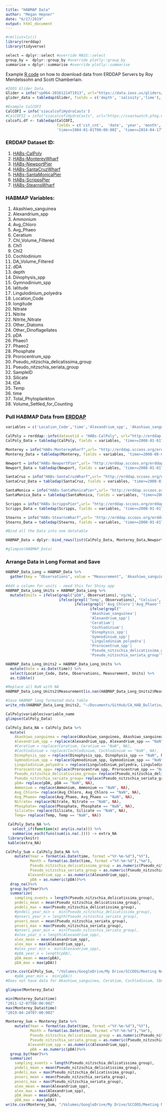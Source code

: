 ```yaml
---
title: "HABMAP Data"
author: "Megan Hepner"
date: "6/17/2019"
output: html_document
---
```


```r

#rm(list=ls()) 
library(rerddap)
library(tidyverse)

select = dplyr::select #override MASS::select 
group_by =  dplyr::group_by #override plotly::group_by
summarise = dplyr::summarise #override plotly::summarise

```

Example [R code](https://rmendels.github.io/Using_rerddap.nb.html) on how to download data from ERDDAP Servers by Roy Mendelssohn and Scott Chamberlain. 

```r

#IOOS Glider Data
Glider = info("sp064-20161214T1913", url="https://data.ioos.us/gliders/erddap/")
glider_data = tabledap(Glider, fields = c('depth', 'salinity','time'),'time>=2016-12-14', 'time<=2016-12-23', url='https://data.ioos.us/gliders/erddap/')

#Example CalCOFI 
CalCOFI = info('siocalcofiHydroCasts')
#CalCOFI2 = info("siocalcofiHydroCasts", url="https://coastwatch.pfeg.noaa.gov/erddap/") works with both methods 
calcofi.df <- tabledap(CalCOFI, 
                       fields = c('cst_cnt',  'date', 'year', 'month', 'julian_date', 'julian_day', 'rpt_line', 'rpt_sta', 'cruz_num', 'intchl', 'intc14', 'time'),
                       'time>=1984-01-01T00:00:00Z', 'time<=2014-04-17T05:35:00Z')

```

### ERDDAP Dataset ID:
1. [HABs-CalPoly](http://erddap.sccoos.org/erddap/tabledap/HABs-CalPoly.html)
2. [HABs-MontereyWharf](http://erddap.sccoos.org/erddap/tabledap/HABs-MontereyWharf.html)
3. [HABs-NewportPier](http://erddap.sccoos.org/erddap/tabledap/HABs-NewportPier.html) 
4. [HABs-SantaCruzWharf](http://erddap.sccoos.org/erddap/tabledap/HABs-SantaCruzWharf.html) 
5. [HABs-SantaMonicaPier](http://erddap.sccoos.org/erddap/tabledap/HABs-SantaMonicaPier.html)
6. [HABs-ScrippsPier](http://erddap.sccoos.org/erddap/tabledap/HABs-ScrippsPier.html) 
7. [HABs-StearnsWharf](http://erddap.sccoos.org/erddap/tabledap/HABs-StearnsWharf.html)

### HABMAP Variables: 
1. Akashiwo_sanguinea                        
2. Alexandrium_spp                             
3. Ammonium     
4. Avg_Chloro     
5. Avg_Phaeo     
6. Ceratium                      
7. Chl_Volume_Filtered     
8. Chl1   
9. Chl2   
10. Cochlodinium                          
11. DA_Volume_Filtered    
12. dDA                          
13. depth    
14. Dinophysis_spp    
15. Gymnodinium_spp       
16. latitude     
17. Lingulodinium_polyedra                     
18. Location_Code                           
19. longitude    
20. Nitrate   
21. Nitrite     
22. Nitrite_Nitrate   
23. Other_Diatoms                         
24. Other_Dinoflagellates                           
25. pDA                            
26. Phaeo1     
27. Phaeo2    
28. Phosphate    
29. Prorocentrum_spp                              
30. Pseudo_nitzschia_delicatissima_group                              
31. Pseudo_nitzschia_seriata_group                              
32. SampleID                               
33. Silicate     
34. tDA                           
35. Temp                          
36. time    
37. Total_Phytoplankton                           
38. Volume_Settled_for_Counting     

### Pull HABMAP Data from [ERDDAP](http://erddap.sccoos.org/erddap/) 

```r

variables = c('Location_Code','time','Alexandrium_spp', 'Akashiwo_sanguinea',"Cochlodinium", "Ceratium", 'Dinophysis_spp', 'Gymnodinium_spp', 'Lingulodinium_polyedra', 'Prorocentrum_spp','Pseudo_nitzschia_delicatissima_group','Pseudo_nitzschia_seriata_group','pDA',  'Ammonium','Avg_Chloro','Avg_Phaeo','Nitrate','Phosphate', 'Silicate', 'Temp')

CalPoly = rerddap::info(datasetid = "HABs-CalPoly", url="http://erddap.sccoos.org/erddap/")
CalPoly_Data = tabledap(CalPoly, fields = variables, 'time>=2008-01-01T00:00:00Z', 'time<=2050-04-17T05:35:00Z', url = "http://erddap.sccoos.org/erddap/")

Monterey = info("HABs-MontereyWharf",url= "http://erddap.sccoos.org/erddap/") 
Monterey_Data = tabledap(Monterey, fields = variables, 'time>=2008-08-01T00:00:00Z', 'time<=2050-04-17T05:35:00Z', url = "http://erddap.sccoos.org/erddap/")

Newport = info("HABs-NewportPier",url= "http://erddap.sccoos.org/erddap/") 
Newport_Data = tabledap(Newport, fields = variables, 'time>=2008-01-01T00:00:00Z', 'time<=2050-04-17T05:35:00Z', url = "http://erddap.sccoos.org/erddap/")

SantaCruz = info("HABs-SantaCruzWharf",url= "http://erddap.sccoos.org/erddap/") 
SantaCruz_Data = tabledap(SantaCruz, fields = variables, 'time>=2008-01-01T00:00:00Z', 'time<=2050-04-17T05:35:00Z', url = "http://erddap.sccoos.org/erddap/")

SantaMonica = info("HABs-SantaMonicaPier",url= "http://erddap.sccoos.org/erddap/")
SantaMonica_Data = tabledap(SantaMonica, fields = variables, 'time>=2008-01-01T00:00:00Z', 'time<=2050-04-17T05:35:00Z', url = "http://erddap.sccoos.org/erddap/")

Scripps = info("HABs-ScrippsPier",url= "http://erddap.sccoos.org/erddap/") 
Scripps_Data = tabledap(Scripps, fields = variables, 'time>=2008-01-01T00:00:00Z', 'time<=2050-04-17T05:35:00Z', url = "http://erddap.sccoos.org/erddap/")

Stearns = info("HABs-StearnsWharf",url= "http://erddap.sccoos.org/erddap/") 
Stearns_Data = tabledap(Stearns, fields = variables, 'time>=2008-01-01T00:00:00Z', 'time<=2050-04-17T05:35:00Z', url = "http://erddap.sccoos.org/erddap/")

#Bind all the Data into one datatable 

HABMAP_Data = dplyr::bind_rows(list(CalPoly_Data, Monterey_Data,Newport_Data,SantaCruz_Data,SantaMonica_Data,Stearns_Data)) #Scripps_Data

#glimpse(HABMAP_Data)

```

### Arrange Data in Long Format and Save 
```r

HABMAP_Data_Long = HABMAP_Data %>%   
  gather(key = "Observations", value = "Measurement", 'Akashiwo_sanguinea', 'Alexandrium_spp','Ceratium', 'Cochlodinium', 'Dinophysis_spp', 'Gymnodinium_spp', 'Lingulodinium_polyedra', 'Prorocentrum_spp','Pseudo_nitzschia_delicatissima_group','Pseudo_nitzschia_seriata_group','pDA', 'Ammonium','Avg_Chloro','Avg_Phaeo','Nitrate','Phosphate', 'Silicate', 'Temp')
         
#Add a column for units - need this for Shiny app 
HABMAP_Data_Long_Units = HABMAP_Data_Long %>% 
  mutate(Units = ifelse(grepl("pDA", Observations),'ng/mL',
                        ifelse(grepl('Temp', Observations), "Celsius",
                               ifelse(grepl("'Avg_Chloro'|'Avg_Phaeo'", Observations), "mg/m3",
                                      ifelse(grepl("
                                      'Akashiwo_sanguinea'|
                                      'Alexandrium_spp'|
                                      'Ceratium'|
                                      'Cochlodinium'|
                                      'Dinophysis_spp'|
                                      'Gymnodinium_spp'|
                                      'Lingulodinium_polyedra'|
                                      'Prorocentrum_spp'|
                                      'Pseudo_nitzschia_delicatissima_group'|
                                      'Pseudo_nitzschia_seriata_group'", Observations), "cells/L", "uM")))))

HABMAP_Data_Long_Units2 = HABMAP_Data_Long_Units %>%
  mutate(Date = as.Date(time)) %>%
  select(Location_Code, Date, Observations, Measurement, Units) %>%
  as.tibble()

#Replace all NaN with NA
HABMAP_Data_Long_Units2$Measurement[is.nan(HABMAP_Data_Long_Units2$Measurement)] = NA

#Save HABMAP long formated data table 
write_rds(HABMAP_Data_Long_Units2, "~/Documents/GitHub/CA_HAB_Bulletin/California_HAB/HABMAP_Data_Long_Units.rds")


```

```r

CalPoly$variables$variable_name
glimpse(CalPoly_Data)

CalPoly_Data_NA = CalPoly_Data %>%
  mutate(
    Akashiwo_sanguinea = replace(Akashiwo_sanguinea, Akashiwo_sanguinea == "NaN", NA),
    Alexandrium_spp = replace(Alexandrium_spp, Alexandrium_spp == "NaN", NA),
    #Ceratium = replace(Ceratium, Ceratium == "NaN", NA),
    #Cochlodinium = replace(Cochlodinium, Cochlodinium == "NaN", NA),
    Dinophysis_spp = replace(Dinophysis_spp, Dinophysis_spp == "NaN", NA),
    Gymnodinium_spp = replace(Gymnodinium_spp, Gymnodinium_spp == "NaN", NA),
    Lingulodinium_polyedra = replace(Lingulodinium_polyedra, Lingulodinium_polyedra == "NaN", NA),
    Prorocentrum_spp= replace(Prorocentrum_spp, Prorocentrum_spp == "NaN", NA),
    Pseudo_nitzschia_delicatissima_group= replace(Pseudo_nitzschia_delicatissima_group, Pseudo_nitzschia_delicatissima_group == "NaN", NA),
    Pseudo_nitzschia_seriata_group= replace(Pseudo_nitzschia_seriata_group, Pseudo_nitzschia_seriata_group == "NaN", NA),
    pDA= replace(pDA, pDA == "NaN", NA),
    Ammonium = replace(Ammonium, Ammonium == "NaN", NA),
    Avg_Chloro= replace(Avg_Chloro, Avg_Chloro == "NaN", NA),
    Avg_Phaeo= replace(Avg_Phaeo, Avg_Phaeo == "NaN", NA),
    Nitrate= replace(Nitrate, Nitrate == "NaN", NA),
    Phosphate= replace(Phosphate, Phosphate == "NaN", NA),
    Silicate= replace(Silicate, Silicate == "NaN", NA),
    Temp= replace(Temp, Temp == "NaN", NA))

 CalPoly_Data_NA %>% 
   select_if(function(x) any(is.na(x))) %>% 
   summarise_each(funs(sum(is.na(.)))) -> extra_NA
 library(knitr)
 kable(extra_NA)

CalPoly_Sum = CalPoly_Data_NA %>%
    mutate(Year = format(as.Date(time, format ="%Y-%m-%d"),"%Y"),
           Month = format(as.Date(time, format ="%Y-%m-%d"),"%m"),
           Pseudo_nitzschia_delicatissima_group = as.numeric(Pseudo_nitzschia_delicatissima_group),
           Pseudo_nitzschia_seriata_group = as.numeric(Pseudo_nitzschia_seriata_group),
          Alexandrium_spp = as.numeric(Alexandrium_spp),
           pDA = as.numeric(pDA))%>%
  drop_na()%>%
  group_by(Year)%>%
  summarize(
    sampling_events = length(Pseudo_nitzschia_delicatissima_group),
    pndeli_mean = mean(Pseudo_nitzschia_delicatissima_group),
    pndeli_max = max(Pseudo_nitzschia_delicatissima_group),
    #pndeli_year_min =  min(Pseudo_nitzschia_delicatissima_group),
    #pnseri_year_n = length(Pseudo_nitzschia_seriata_group),
    pnseri_mean = mean(Pseudo_nitzschia_seriata_group),
    pnseri_max = max(Pseudo_nitzschia_seriata_group),
    #pnseri_year_min =  min(Pseudo_nitzschia_seriata_group),
    #alex_year_n = length(Alexandrium_spp),
    alex_mean = mean(Alexandrium_spp),
    alex_max = max(Alexandrium_spp),
    #alex_year_min =  min(Alexandrium_spp),
    #pDA_year_n = length(pDA),
    pDA_mean = mean(pDA),
    pDA_max = max(pDA))

write.csv(CalPoly_Sum, "/Volumes/GoogleDrive/My Drive/SCCOOS/Meeting Notes and Agendas/2019_09_12_HABMAP Meeting/CalPoly_Sum.csv")
    #pDA_year_min =  min(pDA))
#Does not have data for Akashiwo_sanguinea, Ceratium, Cochlodinium, tDA

glimpse(Monterey_Data)

min(Monterey_Data$time)
"2011-12-07T08:00:00Z"
max(Monterey_Data$time)
"2019-04-24T07:00:00Z"

Monterey_Sum = Monterey_Data %>%
    mutate(Year = format(as.Date(time, format ="%Y-%m-%d"),"%Y"),
           Month = format(as.Date(time, format ="%Y-%m-%d"),"%m"),
           Pseudo_nitzschia_delicatissima_group = as.numeric(Pseudo_nitzschia_delicatissima_group),
           Pseudo_nitzschia_seriata_group = as.numeric(Pseudo_nitzschia_seriata_group),
          Alexandrium_spp = as.numeric(Alexandrium_spp),
           pDA = as.numeric(pDA))%>%
  group_by(Year)%>%
  summarize(
    sampling_events = length(Pseudo_nitzschia_delicatissima_group),
    pndeli_mean = mean(Pseudo_nitzschia_delicatissima_group),
    pndeli_max = max(Pseudo_nitzschia_delicatissima_group),
    pnseri_mean = mean(Pseudo_nitzschia_seriata_group),
    pnseri_max = max(Pseudo_nitzschia_seriata_group),
    alex_mean = mean(Alexandrium_spp),
    alex_max = max(Alexandrium_spp),
    pDA_mean = mean(pDA),
    pDA_max = max(pDA))
write.csv(Monterey_Sum, "/Volumes/GoogleDrive/My Drive/SCCOOS/Meeting Notes and Agendas/2019_09_12_HABMAP Meeting/Monterey_Sum.csv")

```